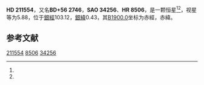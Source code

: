 {{Starbox begin
| name = HD 211554
}}
{{Starbox observe
| epoch = [[J2000.0|J2000.0]]
| constell = {{星座名待查}}<ref name=SIMBAD>{{cite web
 | url=http://simbad.u-strasbg.fr/simbad/sim-id?Ident=HR+8506
 | title =Pulsating variable Star
 | publisher=Centre de Données astronomiques de Strasbourg
 | work=SIMBAD
 | accessdate=2012-07-13}}</ref><ref name=DATA>{{cite web
 | url=http://vizier.u-strasbg.fr/viz-bin/VizieR-5?-out.add=.&-source=5050&-corr=PK=HR&-out.max=9999&HR=8506
 | title=VizieR Detailed Page
 | accessdate=2012-07-13
 | archive-date=2016-03-05
 | archive-url=https://web.archive.org/web/20160305063640/http://vizier.u-strasbg.fr/viz-bin/VizieR-5?-out.add=.&-source=5050&-corr=PK=HR&-out.max=9999&HR=8506
 | dead-url=no
 }}</ref>
| 星官 = 
| ra = {{RA|22|16|26.5}}<ref name=SIMBAD /><ref name=DATA />
| dec = {{DEC|+57|13|13}}<ref name=SIMBAD /><ref name=DATA />
| appmag_v = 5.88<ref name=SIMBAD /><ref name=DATA />
}}
{{Starbox character
| class = G8III<ref name=SIMBAD /><ref name=DATA />
| b-v = 0.93<ref name=SIMBAD /><ref name=DATA />
| u-b = <ref name=SIMBAD /><ref name=DATA />
| r-i = <ref name=SIMBAD /><ref name=DATA />
| variable = 
}}
{{Starbox astrometry
| radial_v = 
| prop_mo_ra = -8
| parallax = 
| p_error = 
}}
{{Starbox catalog
| names =BD+56 2746，[[SAO星表|SAO]] 34256，[[HD星表|HD]] 211554，[[HR星表|HR]] 8506}}
{{Starbox reference |Simbad=HR+8506}}
{{Starbox end}}

'''HD 211554'''，又名'''BD+56 2746'''，'''SAO 34256'''、'''HR 8506'''，是一颗恒星<ref name=SIMBAD /><ref name=DATA />，视星等为5.88，位于[[銀道座標系|銀經]]103.12，[[銀道座標系|銀緯]]0.43，其[[B1900.0|B1900.0]]坐标为赤經{{RA|22|12|49.7}}，赤緯{{DEC|+56|0.43|16}}。

== 参考文献 ==
{{reflist}}

{{star-stub}}

[[Category:HD和HDE天體|211554]]
[[Category:HR天體|8506]]
[[Category:SAO天體|34256]]